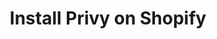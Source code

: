 ---
title: "Install Privy on Shopify"
sidebarTitle: "Shopify"
icon: <i class="fa-brands fa-shopify"></i>
---